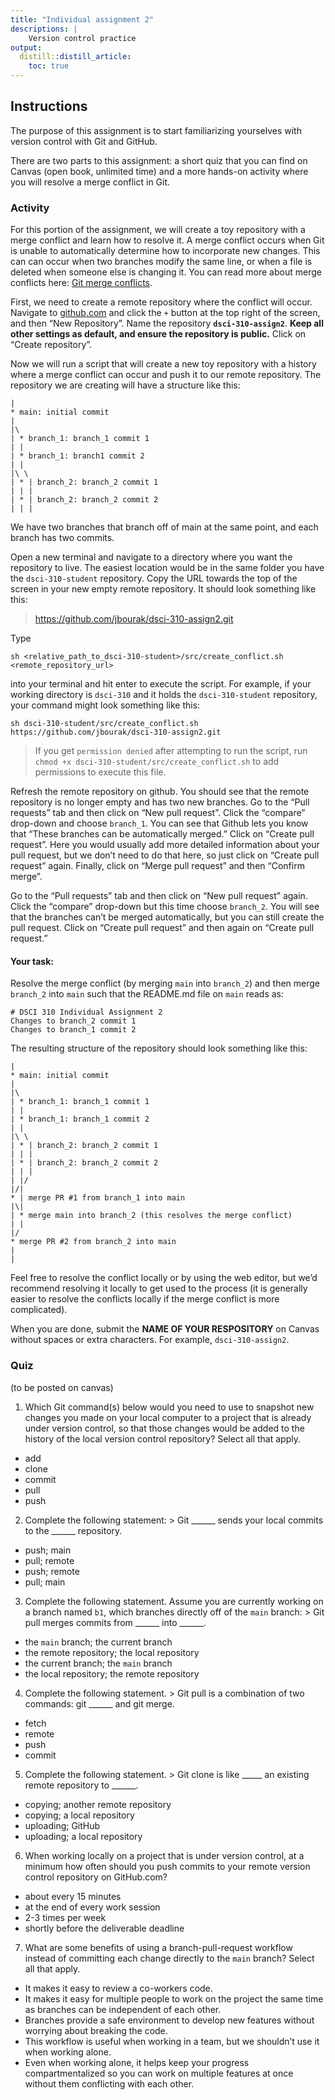 ```yaml
---
title: "Individual assignment 2"
descriptions: |
    Version control practice
output:
  distill::distill_article:
    toc: true
---
```


## Instructions

The purpose of this assignment is to start familiarizing yourselves with version control with Git and GitHub.

There are two parts to this assignment: a short quiz that you can find on Canvas (open book, unlimited time) and a more hands-on activity where you will resolve a merge conflict in Git.

### Activity

For this portion of the assignment, we will create a toy repository with a merge conflict and learn how to resolve it. A merge conflict occurs when Git is unable to automatically determine how to incorporate new changes. This can can occur when two branches modify the same line, or when a file is deleted when someone else is changing it. You can read more about merge conflicts here: [Git merge conflicts](https://www.atlassian.com/git/tutorials/using-branches/merge-conflicts).

First, we need to create a remote repository where the conflict will occur. Navigate to [github.com](https://github.com/) and click the `+` button at the top right of the screen, and then "New Repository". Name the repository **`dsci-310-assign2`**. **Keep all other settings as default, and ensure the repository is public.** Click on "Create repository".

Now we will run a script that will create a new toy repository with a history where a merge conflict can occur and push it to our remote repository. The repository we are creating will have a structure like this:

    |
    * main: initial commit
    |
    |\  
    | * branch_1: branch_1 commit 1
    | |
    | * branch_1: branch1 commit 2
    | | 
    |\ \
    | * | branch_2: branch_2 commit 1
    | | |
    | * | branch_2: branch_2 commit 2
    | | |

We have two branches that branch off of main at the same point, and each branch has two commits.

Open a new terminal and navigate to a directory where you want the repository to live. The easiest location would be in the same folder you have the `dsci-310-student` repository. Copy the URL towards the top of the screen in your new empty remote repository. It should look something like this:

> <https://github.com/jbourak/dsci-310-assign2.git>

Type

    sh <relative_path_to_dsci-310-student>/src/create_conflict.sh <remote_repository_url>

into your terminal and hit enter to execute the script. For example, if your working directory is `dsci-310` and it holds the `dsci-310-student` repository, your command might look something like this:

    sh dsci-310-student/src/create_conflict.sh https://github.com/jbourak/dsci-310-assign2.git

> If you get `permission denied` after attempting to run the script, run `chmod +x dsci-310-student/src/create_conflict.sh` to add permissions to execute this file.

Refresh the remote repository on github. You should see that the remote repository is no longer empty and has two new branches. Go to the "Pull requests" tab and then click on "New pull request". Click the "compare" drop-down and choose `branch_1`. You can see that Github lets you know that "These branches can be automatically merged." Click on "Create pull request". Here you would usually add more detailed information about your pull request, but we don't need to do that here, so just click on "Create pull request" again. Finally, click on "Merge pull request" and then "Confirm merge".

Go to the "Pull requests" tab and then click on "New pull request" again. Click the "compare" drop-down but this time choose `branch_2`. You will see that the branches can't be merged automatically, but you can still create the pull request. Click on "Create pull request" and then again on "Create pull request."

#### Your task:

Resolve the merge conflict (by merging `main` into `branch_2`) and then merge `branch_2` into `main` such that the README.md file on `main` reads as:

    # DSCI 310 Individual Assignment 2
    Changes to branch_2 commit 1
    Changes to branch_1 commit 2

The resulting structure of the repository should look something like this:

    |
    * main: initial commit
    |
    |\  
    | * branch_1: branch_1 commit 1
    | |
    | * branch_1: branch_1 commit 2
    | | 
    |\ \
    | * | branch_2: branch_2 commit 1
    | | |
    | * | branch_2: branch_2 commit 2
    | | |
    | |/
    |/|
    * | merge PR #1 from branch_1 into main
    |\|
    | * merge main into branch_2 (this resolves the merge conflict)
    | |
    |/
    * merge PR #2 from branch_2 into main
    | 
    |

Feel free to resolve the conflict locally or by using the web editor, but we'd recommend resolving it locally to get used to the process (it is generally easier to resolve the conflicts locally if the merge conflict is more complicated).

When you are done, submit the **NAME OF YOUR RESPOSITORY** on Canvas without spaces or extra characters. For example, `dsci-310-assign2`.

### Quiz

(to be posted on canvas)

1.  Which Git command(s) below would you need to use to snapshot new changes you made on your local computer to a project that is already under version control, so that those changes would be added to the history of the local version control repository? Select all that apply.

-   add
-   clone
-   commit
-   pull
-   push

2.  Complete the following statement: > Git \_\_\_\_\_\_ sends your local commits to the \_\_\_\_\_\_ repository.

-   push; main
-   pull; remote
-   push; remote
-   pull; main

3.  Complete the following statement. Assume you are currently working on a branch named `b1`, which branches directly off of the `main` branch: > Git pull merges commits from \_\_\_\_\_\_ into \_\_\_\_\_\_.

-   the `main` branch; the current branch
-   the remote repository; the local repository
-   the current branch; the `main` branch
-   the local repository; the remote repository

4.  Complete the following statement. > Git pull is a combination of two commands: git \_\_\_\_\_\_ and git merge.

-   fetch
-   remote
-   push
-   commit

5.  Complete the following statement. > Git clone is like \_\_\_\_\_ an existing remote repository to \_\_\_\_\_\_.

-   copying; another remote repository
-   copying; a local repository
-   uploading; GitHub
-   uploading; a local repository

6.  When working locally on a project that is under version control, at a minimum how often should you push commits to your remote version control repository on GitHub.com?

-   about every 15 minutes
-   at the end of every work session
-   2-3 times per week
-   shortly before the deliverable deadline

7.  What are some benefits of using a branch-pull-request workflow instead of committing each change directly to the `main` branch? Select all that apply.

-   It makes it easy to review a co-workers code.
-   It makes it easy for multiple people to work on the project the same time as branches can be independent of each other.
-   Branches provide a safe environment to develop new features without worrying about breaking the code.
-   This workflow is useful when working in a team, but we shouldn't use it when working alone.
-   Even when working alone, it helps keep your progress compartmentalized so you can work on multiple features at once without them conflicting with each other.
